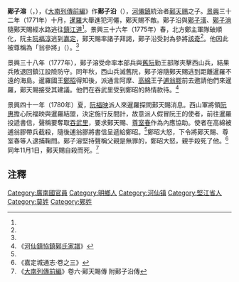 {{expand language|vi}}

'''鄚子溶'''（{{vie|v='''Mạc Tử Dung'''|hn=鄚子溶}}，{{bd|？||1780年|catIdx=M}}），《[[大南實錄|大南列傳前編]]》作'''鄚子沿'''（{{vie|v='''Mạc Tử Duyên'''|hn=鄚子沿}}），[[河僊鎮|河僊鎮]]統治者[[鄚天赐|鄚天赐]]之子。[[景興|景興]]三十二年（1771年）十月，[[暹羅|暹羅]]大舉進犯河僊，鄚天賜不敵。鄚子沿與[[鄚子潢|鄚子潢]]、[[鄚子淌|鄚子淌]]隨鄚天賜經水路逃往[[鎮江道|鎮江道]]<ref name=shilu/>。景興三十六年（1775年）春，北方鄭主軍隊破順化，阮主[[阮福淳|阮福淳]]逃到[[嘉定|嘉定]]，鄚天賜率諸子拜謁，鄚子沿受封為參將[[該奇|該奇]]<ref name=shilu/>。他因此被尊稱為「翁參將」（{{lang|vi|Ông Tham Tướng}}）。<ref name="mac"/>

景興三十八年（1777年），鄚子溶受命率本部兵與[[舊阮|舊阮]]勤王部隊夾擊西山兵，結果兵敗退回鎮江設險防守。同年秋，西山兵滅舊阮，鄚子溶隨鄚天賜逃到距離暹羅不遠的海島。暹羅國王[[鄭昭|鄭昭]]得知後，派通言阿摩、[[高綿|高綿]]王子[[逋翁膠|逋翁膠]]前去邀請他們來暹羅，鄚天賜接受其建議。他們在吞武里受到鄭昭的熱情款待。<ref name="mac">《[[河仙鎮協鎮鄚氏家譜|河仙鎮協鎮鄚氏家譜]]》</ref>

景興四十一年（1780年）夏，[[阮福映|阮福映]]派人來暹羅探問鄚天賜消息。西山軍將領[[阮惠|阮惠]]擔心阮福映與暹羅結盟，決定施行反間計，故意派人假冒阮王的使者，前往暹羅投遞書信，聲稱要奪取[[吞武里|吞武里]]，要求鄚天賜、[[尊室春|尊室春]]作為內應協助。使者在高綿被逋翁膠帶兵截殺，隨後逋翁膠將書信呈遞給鄭昭。<ref name="mac"/>鄭昭大怒，下令將鄚天賜、尊室春等人逮捕鞠問。鄚子溶堅持聲稱父親是無罪的，鄭昭大怒，親手殺死了他。<ref>《嘉定城通志·卷之三》</ref>同年11月1日，鄚天賜自殺而死。<ref name=shilu>《[[大南實錄|大南列傳前編]]》卷六·鄚天賜傳 附鄚子沿傳</ref>

==注釋==
{{reflist}}

[[Category:廣南國官員|Category:廣南國官員]]
[[Category:明鄉人|Category:明鄉人]]
[[Category:河仙镇|Category:河仙镇]]
[[Category:堅江省人|Category:堅江省人]]
[[Category:莫姓|Category:莫姓]]
[[Category:鄚姓|Category:鄚姓]]